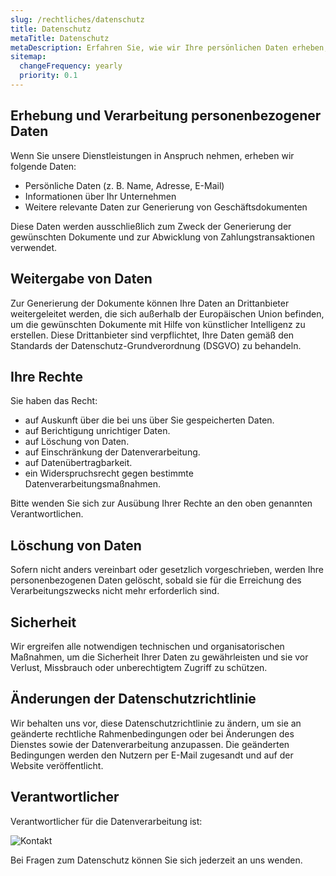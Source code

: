 ```yaml
---
slug: /rechtliches/datenschutz
title: Datenschutz
metaTitle: Datenschutz
metaDescription: Erfahren Sie, wie wir Ihre persönlichen Daten erheben, verwenden und schützen, wenn Sie unsere Dienste nutzen.
sitemap:
  changeFrequency: yearly
  priority: 0.1
---
```


## Erhebung und Verarbeitung personenbezogener Daten

Wenn Sie unsere Dienstleistungen in Anspruch nehmen, erheben wir folgende Daten:

- Persönliche Daten (z. B. Name, Adresse, E-Mail)
- Informationen über Ihr Unternehmen
- Weitere relevante Daten zur Generierung von Geschäftsdokumenten

Diese Daten werden ausschließlich zum Zweck der Generierung der gewünschten Dokumente und zur Abwicklung von Zahlungstransaktionen verwendet.

## Weitergabe von Daten

Zur Generierung der Dokumente können Ihre Daten an Drittanbieter weitergeleitet werden, die sich außerhalb der Europäischen Union befinden, um die gewünschten Dokumente mit Hilfe von künstlicher Intelligenz zu erstellen. Diese Drittanbieter sind verpflichtet, Ihre Daten gemäß den Standards der Datenschutz-Grundverordnung (DSGVO) zu behandeln.

## Ihre Rechte

Sie haben das Recht:

- auf Auskunft über die bei uns über Sie gespeicherten Daten.
- auf Berichtigung unrichtiger Daten.
- auf Löschung von Daten.
- auf Einschränkung der Datenverarbeitung.
- auf Datenübertragbarkeit.
- ein Widerspruchsrecht gegen bestimmte Datenverarbeitungsmaßnahmen.

Bitte wenden Sie sich zur Ausübung Ihrer Rechte an den oben genannten Verantwortlichen.

## Löschung von Daten

Sofern nicht anders vereinbart oder gesetzlich vorgeschrieben, werden Ihre personenbezogenen Daten gelöscht, sobald sie für die Erreichung des Verarbeitungszwecks nicht mehr erforderlich sind.

## Sicherheit

Wir ergreifen alle notwendigen technischen und organisatorischen Maßnahmen, um die Sicherheit Ihrer Daten zu gewährleisten und sie vor Verlust, Missbrauch oder unberechtigtem Zugriff zu schützen.

## Änderungen der Datenschutzrichtlinie

Wir behalten uns vor, diese Datenschutzrichtlinie zu ändern, um sie an geänderte rechtliche Rahmenbedingungen oder bei Änderungen des Dienstes sowie der Datenverarbeitung anzupassen. Die geänderten Bedingungen werden den Nutzern per E-Mail zugesandt und auf der Website veröffentlicht.

## Verantwortlicher

Verantwortlicher für die Datenverarbeitung ist:

![Kontakt](/legal/contact.svg)

Bei Fragen zum Datenschutz können Sie sich jederzeit an uns wenden.
